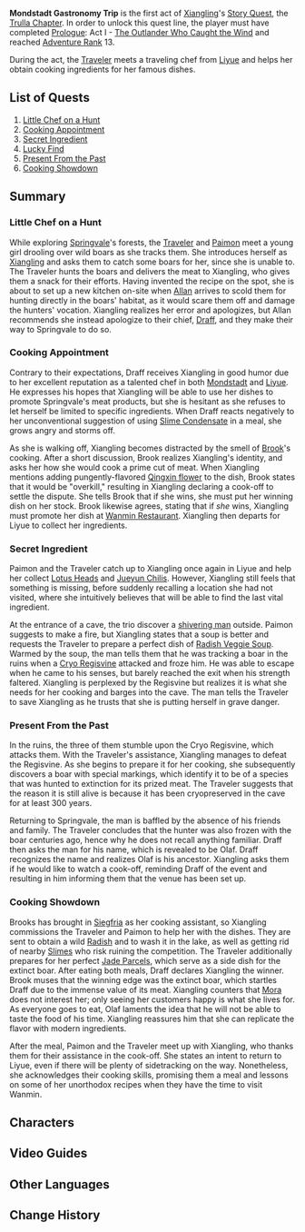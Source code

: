 {{Act Infobox
|image          = Story Card Trulla Chapter Act I.png
|type           = Story
|chapter        = Trulla Chapter
|act            = I
|character      = Xiangling
|ARReq          = 13
|archonQuestReq = [[Prologue]]: Act I - [[The Outlander Who Caught the Wind]]
}}
'''Mondstadt Gastronomy Trip''' is the first act of [[Xiangling]]'s [[Story Quest]], the [[Trulla Chapter]]. In order to unlock this quest line, the player must have completed [[Prologue]]: Act I - [[The Outlander Who Caught the Wind]] and reached [[Adventure Rank]] 13.

During the act, the [[Traveler]] meets a traveling chef from [[Liyue]] and helps her obtain cooking ingredients for her famous dishes.

==List of Quests==
#[[Little Chef on a Hunt]]
#[[Cooking Appointment]]
#[[Secret Ingredient]]
#[[Lucky Find]]
#[[Present From the Past]]
#[[Cooking Showdown]]

==Summary==
===Little Chef on a Hunt===
While exploring [[Springvale]]'s forests, the [[Traveler]] and [[Paimon]] meet a young girl drooling over wild boars as she tracks them. She introduces herself as [[Xiangling]] and asks them to catch some boars for her, since she is unable to. The Traveler hunts the boars and delivers the meat to Xiangling, who gives them a snack for their efforts. Having invented the recipe on the spot, she is about to set up a new kitchen on-site when [[Allan]] arrives to scold them for hunting directly in the boars' habitat, as it would scare them off and damage the hunters' vocation. Xiangling realizes her error and apologizes, but Allan recommends she instead apologize to their chief, [[Draff]], and they make their way to Springvale to do so.

===Cooking Appointment===
Contrary to their expectations, Draff receives Xiangling in good humor due to her excellent reputation as a talented chef in both [[Mondstadt]] and [[Liyue]]. He expresses his hopes that Xiangling will be able to use her dishes to promote Springvale's meat products, but she is hesitant as she refuses to let herself be limited to specific ingredients. When Draff reacts negatively to her unconventional suggestion of using [[Slime Condensate]] in a meal, she grows angry and storms off.

As she is walking off, Xiangling becomes distracted by the smell of [[Brook]]'s cooking. After a short discussion, Brook realizes Xiangling's identity, and asks her how she would cook a prime cut of meat. When Xiangling mentions adding pungently-flavored [[Qingxin|Qingxin flower]] to the dish, Brook states that it would be "overkill," resulting in Xiangling declaring a cook-off to settle the dispute. She tells Brook that if she wins, she must put her winning dish on her stock. Brook likewise agrees, stating that if ''she'' wins, Xiangling must promote her dish at [[Wanmin Restaurant]]. Xiangling then departs for Liyue to collect her ingredients.

===Secret Ingredient===
Paimon and the Traveler catch up to Xiangling once again in Liyue and help her collect [[Lotus Head]]s and [[Jueyun Chili]]s. However, Xiangling still feels that something is missing, before suddenly recalling a location she had not visited, where she intuitively believes that will be able to find the last vital ingredient.

At the entrance of a cave, the trio discover a [[Olaf|shivering man]] outside. Paimon suggests to make a fire, but Xiangling states that a soup is better and requests the Traveler to prepare a perfect dish of [[Radish Veggie Soup]]. Warmed by the soup, the man tells them that he was tracking a boar in the ruins when a [[Cryo Regisvine]] attacked and froze him. He was able to escape when he came to his senses, but barely reached the exit when his strength faltered. Xiangling is perplexed by the Regisvine but realizes it is what she needs for her cooking and barges into the cave. The man tells the Traveler to save Xiangling as he trusts that she is putting herself in grave danger.

===Present From the Past===
In the ruins, the three of them stumble upon the Cryo Regisvine, which attacks them. With the Traveler's assistance, Xiangling manages to defeat the Regisvine. As she begins to prepare it for her cooking, she subsequently discovers a boar with special markings, which identify it to be of a species that was hunted to extinction for its prized meat. The Traveler suggests that the reason it is still alive is because it has been cryopreserved in the cave for at least 300 years.

Returning to Springvale, the man is baffled by the absence of his friends and family. The Traveler concludes that the hunter was also frozen with the boar centuries ago, hence why he does not recall anything familiar. Draff then asks the man for his name, which is revealed to be Olaf. Draff recognizes the name and realizes Olaf is his ancestor. Xiangling asks them if he would like to watch a cook-off, reminding Draff of the event and resulting in him informing them that the venue has been set up.

===Cooking Showdown===
Brooks has brought in [[Siegfria]] as her cooking assistant, so Xiangling commissions the Traveler and Paimon to help her with the dishes. They are sent to obtain a wild [[Radish]] and to wash it in the lake, as well as getting rid of nearby [[Slimes]] who risk ruining the competition. The Traveler additionally prepares for her perfect [[Jade Parcels]], which serve as a side dish for the extinct boar. After eating both meals, Draff declares Xiangling the winner. Brook muses that the winning edge was the extinct boar, which startles Draff due to the immense value of its meat. Xiangling counters that [[Mora]] does not interest her; only seeing her customers happy is what she lives for. As everyone goes to eat, Olaf laments the idea that he will not be able to taste the food of his time. Xiangling reassures him that she can replicate the flavor with modern ingredients.

After the meal, Paimon and the Traveler meet up with Xiangling, who thanks them for their assistance in the cook-off. She states an intent to return to Liyue, even if there will be plenty of sidetracking on the way. Nonetheless, she acknowledges their cooking skills, promising them a meal and lessons on some of her unorthodox recipes when they have the time to visit Wanmin.

==Characters==
{{Character Appearances|Mondstadt Gastronomy Trip|type=Story Quest}}

==Video Guides==
{{EVT
|video1   = https://youtu.be/3_9zUN1nuDU
|caption1 = Quest Guide

|video2   = https://youtu.be/mHkSnRcWyZM
|caption2 = Secret Ingredient Domain Guide (3 Chests)
}}

==Other Languages==
{{Other Languages
|en      = Mondstadt Gastronomy Trip
|zhs     = 蒙德食遇之旅
|zhs_rm  = Méngdé Shíyù zhī Lǚ
|zht     = 蒙德食遇之旅
|zht_rm  = Méngdé Shíyù zhī Lǚ
|zh_tl   = Mondstadt Food Tour
|ja      = モンド美食の旅
|ja_rm   = Mondo Bishoku no Tabi
|ja_tl   = Travel of Mondstadt Gourmet Food
|ko      = 몬드 먹거리 여행
|ko_rm   = Mondeu Meokkeori Yeohaeng
|ko_tl   = Mondstadt Food Trip
|es      = Viaje gastronómico de Mondstadt
|es_tl   = Gastronomic Travel  of Mondstadt
|fr      = Voyage gastronomique à Mondstadt
|fr_tl   = Gastronomic Trip in Mondstadt
|ru      = Кулинарный тур по Мондштадту
|ru_tl   = 
|th      = การท่องเที่ยวทำอาหารใน Mondstadt
|th_rm   = Kan Thongthiao Tha Mahan Nai Mondstadt
|th_tl   = 
|vi      = Con Đường Ẩm Thực Mondstadt
|vi_tl   = 
|de      = Gourmettrip durch Mondstadt
|de_tl   = Gourmettrip through Mondstadt
|id      = Wisata Kuliner Mondstadt
|id_tl   = Mondstadt Culinary Tour
|pt      = Viagem Gastronômica de Mondstadt
|pt_tl   = 
}}

==Change History==
{{Change History|1.0}}